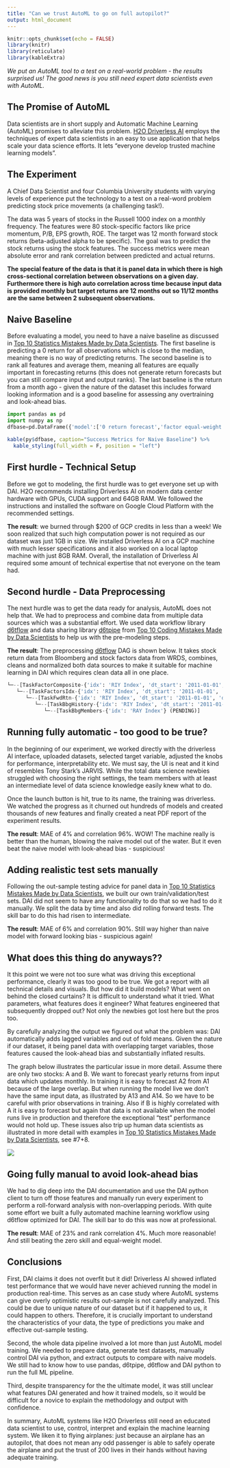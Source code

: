 ```yaml
---
title: "Can we trust AutoML to go on full autopilot?"
output: html_document
---
```


```r
knitr::opts_chunk$set(echo = FALSE)
library(knitr)
library(reticulate)
library(kableExtra)

```

*We put an AutoML tool to a test on a real-world problem - the results surprised us! The good news is you still need expert data scientists even with AutoML.*

## The Promise of AutoML

Data scientists are in short supply and Automatic Machine Learning (AutoML) promises to alleviate this problem. [H2O Driverless AI](https://www.h2o.ai/products/h2o-driverless-ai/) employs the techniques of expert data scientists in an easy to use application that helps scale your data science efforts. It lets "everyone develop trusted machine learning models". 

## The Experiment

A Chief Data Scientist and four Columbia University students with varying levels of experience put the technology to a test on a real-word problem predicting stock price movements (a challenging task!).

The data was 5 years of stocks in the Russell 1000 index on a monthly frequency. The features were 80 stock-specific factors like price momentum, P/B, EPS growth, ROE. The target was 12 month forward stock returns (beta-adjusted alpha to be specific). The goal was to predict the stock returns using the stock features. The success metrics were mean absolute error and rank correlation between predicted and actual returns.

**The special feature of the data is that it is panel data in which there is high cross-sectional correlation between observations on a given day. Furthermore there is high auto correlation across time because input data is provided monthly but target returns are 12 months out so 11/12 months are the same between 2 subsequent observations.**

## Naive Baseline

Before evaluating a model, you need to have a naive baseline as discussed in [Top 10 Statistics Mistakes Made by Data Scientists](https://www.kdnuggets.com/2019/06/statistics-mistakes-data-scientists.html). The first baseline is predicting a 0 return for all observations which is close to the median, meaning there is no way of predicting returns. The second baseline is to rank all features and average them, meaning all features are equally important in forecasting returns (this does not generate return forecasts but you can still compare input and output ranks). The last baseline is the return from a month ago - given the nature of the dataset this includes forward looking information and is a good baseline for assessing any overtraining and look-ahead bias.

```python
import pandas as pd
import numpy as np
dfbase=pd.DataFrame({'model':['0 return forecast','factor equal-weight','return 1 month ago'],'MAE':[0.145,np.nan,0.222],'Correl':[np.nan,0.009,0.238]})
```
```r
kable(py$dfbase, caption="Success Metrics for Naive Baseline") %>%
  kable_styling(full_width = F, position = "left")
```

## First hurdle - Technical Setup

Before we got to modeling, the first hurdle was to get everyone set up with DAI. H2O recommends installing Driverless AI on modern data center hardware with GPUs, CUDA support and 64GB RAM. We followed the instructions and installed the software on Google Cloud Platform with the recommended settings. 

**The result**: we burned through $200 of GCP credits in less than a week! We soon realized that such high computation power is not required as our dataset was just 1GB in size. We installed Driverless AI on a GCP machine with much lesser specifications and it also worked on a local laptop machine with just 8GB RAM. Overall, the installation of Driverless AI required some amount of technical expertise that not everyone on the team had.

## Second hurdle - Data Preprocessing

The next hurdle was to get the data ready for analysis, AutoML does not help that. We had to preprocess and combine data from multiple data sources which was a substantial effort. We used data workflow library [d6tflow](https://github.com/d6t/d6tflow) and data sharing library [d6tpipe](https://github.com/d6t/d6tpipe) from [Top 10 Coding Mistakes Made by Data Scientists](https://www.kdnuggets.com/2019/04/top-10-coding-mistakes-data-scientists.html) to help us with the pre-modeling steps.

**The result**: The preprocessing [d6tflow](https://github.com/d6t/d6tflow) DAG is shown below. It takes stock return data from Bloomberg and stock factors data from WRDS, combines, cleans and normalized both data sources to make it suitable for machine learning in DAI which requires clean data all in one place.

```python
└─--[TaskFactorComposite-{'idx': 'RIY Index', 'dt_start': '2011-01-01', 'dt_end': '2018-09-01'} (PENDING)]
   └─--[TaskFactorsIdx-{'idx': 'RIY Index', 'dt_start': '2011-01-01', 'dt_end': '2018-09-01'} (PENDING)]
      └─--[TaskFwdRtn-{'idx': 'RIY Index', 'dt_start': '2011-01-01', 'dt_end': '2018-09-01'} (PENDING)]
         └─--[TaskBbgHistory-{'idx': 'RIY Index', 'dt_start': '2011-01-01', 'dt_end': '2018-09-01'} (PENDING)]
            └─--[TaskBbgMembers-{'idx': 'RAY Index'} (PENDING)]

```

## Running fully automatic - too good to be true?

In the beginning of our experiment, we worked directly with the driverless AI interface, uploaded datasets, selected target variable, adjusted the knobs for performance, interpretability etc. We must say, the UI is neat and it kind of resembles Tony Stark's JARVIS. While the total data science newbies struggled with choosing the right settings, the team members with at least an intermediate level of data science knowledge easily knew what to do.

Once the launch button is hit, true to its name, the training was driverless. We watched the progress as it churned out hundreds of models and created thousands of new features and finally created a neat PDF report of the experiment results.

**The result**: MAE of 4% and correlation 96%. WOW! The machine really is better than the human, blowing the naive model out of the water. But it even beat the naive model with look-ahead bias - suspicious!

## Adding realistic test sets manually

Following the out-sample testing advice for panel data in [Top 10 Statistics Mistakes Made by Data Scientists](https://www.kdnuggets.com/2019/06/statistics-mistakes-data-scientists.html), we built our own train/validation/test sets. DAI did not seem to have any functionality to do that so we had to do it manually. We split the data by time and also did rolling forward tests. The skill bar to do this had risen to intermediate.

**The result**: MAE of 6% and correlation 90%. Still way higher than naive model with forward looking bias - suspicious again!

## What does this thing do anyways??

It this point we were not too sure what was driving this exceptional performance, clearly it was too good to be true. We got a report with all technical details and visuals. But how did it build models? What went on behind the closed curtains? It is difficult to understand what it tried. What parameters, what features does it engineer? What features engineered that subsequently dropped out? Not only the newbies got lost here but the pros too.

By carefully analyzing the output we figured out what the problem was: DAI automatically adds lagged variables and out of fold means. Given the nature if our dataset, it being panel data with overlapping target variables, those features caused the look-ahead bias and substantially inflated results.

The graph below illustrates the particular issue in more detail. Assume there are only two stocks: A and B. We want to forecast yearly returns from input data which updates monthly. In training it is easy to forecast A2 from A1 because of the large overlap. But when running the model live we don't have the same input data, as illustrated by A13 and A14. So we have to be careful with prior observations in training. Also if B is highly correlated with A it is easy to forecast but again that data is not available when the model runs live in production and therefore the exceptional "test" performance would not hold up. These issues also trip up human data scientists as illustrated in more detail with examples in [Top 10 Statistics Mistakes Made by Data Scientists](https://www.kdnuggets.com/2019/06/statistics-mistakes-data-scientists.html), see #7+8.

![](d:/owncloud/d6t/sales/blogs/automl overlapping train 20190729.PNG)

## Going fully manual to avoid look-ahead bias

We had to dig deep into the DAI documentation and use the DAI python client to turn off those features and manually run every experiment to perform a roll-forward analysis with non-overlapping periods. With quite some effort we built a fully automated machine learning workflow using d6tflow optimized for DAI. The skill bar to do this was now at professional.

**The result**: MAE of 23% and rank correlation 4%. Much more reasonable! And still beating the zero skill and equal-weight model.

## Conclusions

First, DAI claims it does not overfit but it did! Driverless AI showed inflated test performance that we would have never achieved running the model in production real-time. This serves as an case study where AutoML systems can give overly optimistic results out-sample is not carefully analyzed. This could be due to unique nature of our dataset but if it happened to us, it could happen to others. Therefore, it is crucially important to understand the characteristics of your data, the type of predictions you make and effective out-sample testing.

Second, the whole data pipeline involved a lot more than just AutoML model training. We needed to prepare data, generate test datasets, manually control DAI via python, and extract outputs to compare with naive models. We still had to know how to use pandas, d6tpipe, d6tflow and DAI python to run the full ML pipeline.

Third, despite transparency for the the ultimate model, it was still unclear what features DAI generated and how it trained models, so it would be difficult for a novice to explain the methodology and output with confidence.

In summary, AutoML systems like H2O Driverless still need an educated data scientist to use, control, interpret and explain the machine learning system. We liken it to flying airplanes: just because an airplane has an autopilot, that does not mean any odd passenger is able to safely operate the airplane and put the trust of 200 lives in their hands without having adequate training.